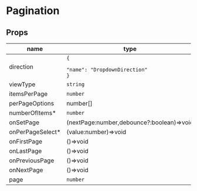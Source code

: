 
# Pagination

## Props

|name|type|default|description|
|----|----|-------|-----------|
|direction|<code>&#123;<br/><span className="default-prop-spacer"></span><span className="default-prop-spacer"></span><span className="default-prop-spacer"></span> "name": "DropdownDirection"<br />&#125;</code>|||
|viewType|`string`|||
|itemsPerPage|`number`|||
|perPageOptions|number[]|||
|numberOfItems&#42;|`number`|||
|onSetPage|(nextPage:number,debounce?:boolean)=&gt;void|||
|onPerPageSelect&#42;|(value:number)=&gt;void|||
|onFirstPage|()=&gt;void|||
|onLastPage|()=&gt;void|||
|onPreviousPage|()=&gt;void|||
|onNextPage|()=&gt;void|||
|page|`number`|`1`||



